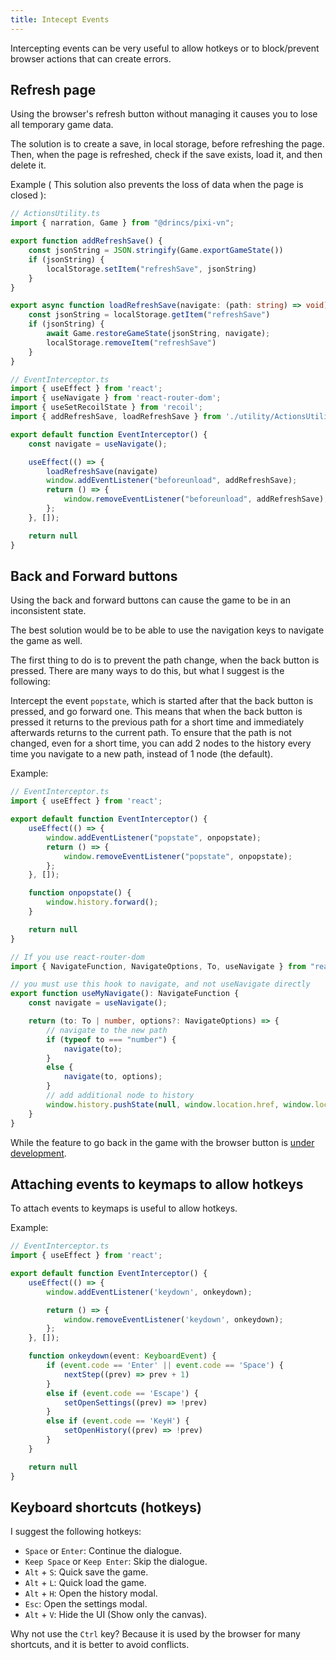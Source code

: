 ```yaml
---
title: Intecept Events
---
```


Intercepting events can be very useful to allow hotkeys or to block/prevent browser actions that can create errors.

## Refresh page

Using the browser's refresh button without managing it causes you to lose all temporary game data.

The solution is to create a save, in local storage, before refreshing the page. Then, when the page is refreshed, check if the save exists, load it, and then delete it.

Example ( This solution also prevents the loss of data when the page is closed ):

```ts
// ActionsUtility.ts
import { narration, Game } from "@drincs/pixi-vn";

export function addRefreshSave() {
    const jsonString = JSON.stringify(Game.exportGameState())
    if (jsonString) {
        localStorage.setItem("refreshSave", jsonString)
    }
}

export async function loadRefreshSave(navigate: (path: string) => void) {
    const jsonString = localStorage.getItem("refreshSave")
    if (jsonString) {
        await Game.restoreGameState(jsonString, navigate);
        localStorage.removeItem("refreshSave")
    }
}
```

```ts
// EventInterceptor.ts
import { useEffect } from 'react';
import { useNavigate } from 'react-router-dom';
import { useSetRecoilState } from 'recoil';
import { addRefreshSave, loadRefreshSave } from './utility/ActionsUtility';

export default function EventInterceptor() {
    const navigate = useNavigate();

    useEffect(() => {
        loadRefreshSave(navigate)
        window.addEventListener("beforeunload", addRefreshSave);
        return () => {
            window.removeEventListener("beforeunload", addRefreshSave);
        };
    }, []);

    return null
}
```

## Back and Forward buttons

Using the back and forward buttons can cause the game to be in an inconsistent state.

The best solution would be to be able to use the navigation keys to navigate the game as well.

The first thing to do is to prevent the path change, when the back button is pressed. There are many ways to do this, but what I suggest is the following:

Intercept the event `popstate`, which is started after that the back button is pressed, and go forward one. This means that when the back button is pressed it returns to the previous path for a short time and immediately afterwards returns to the current path. To ensure that the path is not changed, even for a short time, you can add 2 nodes to the history every time you navigate to a new path, instead of 1 node (the default).

Example:

```ts
// EventInterceptor.ts
import { useEffect } from 'react';

export default function EventInterceptor() {
    useEffect(() => {
        window.addEventListener("popstate", onpopstate);
        return () => {
            window.removeEventListener("popstate", onpopstate);
        };
    }, []);

    function onpopstate() {
        window.history.forward();
    }

    return null
}
```

```ts
// If you use react-router-dom
import { NavigateFunction, NavigateOptions, To, useNavigate } from "react-router-dom";

// you must use this hook to navigate, and not useNavigate directly
export function useMyNavigate(): NavigateFunction {
    const navigate = useNavigate();

    return (to: To | number, options?: NavigateOptions) => {
        // navigate to the new path
        if (typeof to === "number") {
            navigate(to);
        }
        else {
            navigate(to, options);
        }
        // add additional node to history
        window.history.pushState(null, window.location.href, window.location.href);
    }
}
```

While the feature to go back in the game with the browser button is [under development](https://github.com/DRincs-Productions/pixi-vn/issues/114).

## Attaching events to keymaps to allow hotkeys

To attach events to keymaps is useful to allow hotkeys.

Example:

```ts
// EventInterceptor.ts
import { useEffect } from 'react';

export default function EventInterceptor() {
    useEffect(() => {
        window.addEventListener('keydown', onkeydown);

        return () => {
            window.removeEventListener('keydown', onkeydown);
        };
    }, []);

    function onkeydown(event: KeyboardEvent) {
        if (event.code == 'Enter' || event.code == 'Space') {
            nextStep((prev) => prev + 1)
        }
        else if (event.code == 'Escape') {
            setOpenSettings((prev) => !prev)
        }
        else if (event.code == 'KeyH') {
            setOpenHistory((prev) => !prev)
        }
    }

    return null
}
```

## Keyboard shortcuts (hotkeys)

I suggest the following hotkeys:

* `Space` or `Enter`: Continue the dialogue.
* `Keep Space` or `Keep Enter`: Skip the dialogue.
* `Alt` + `S`: Quick save the game.
* `Alt` + `L`: Quick load the game.
* `Alt` + `H`: Open the history modal.
* `Esc`: Open the settings modal.
* `Alt` + `V`: Hide the UI (Show only the canvas).

Why not use the `Ctrl` key? Because it is used by the browser for many shortcuts, and it is better to avoid conflicts.
